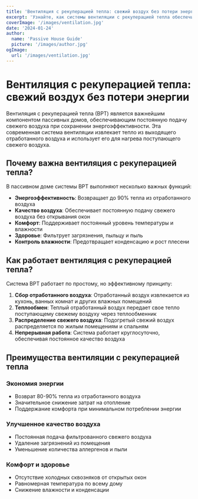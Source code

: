 ```yaml
---
title: 'Вентиляция с рекуперацией тепла: свежий воздух без потери энергии'
excerpt: 'Узнайте, как системы вентиляции с рекуперацией тепла обеспечивают свежий воздух при сохранении энергоэффективности в пассивных домах.'
coverImage: '/images/ventilation.jpg'
date: '2024-01-24'
author:
  name: 'Passive House Guide'
  picture: '/images/author.jpg'
ogImage:
  url: '/images/ventilation.jpg'
---
```


# Вентиляция с рекуперацией тепла: свежий воздух без потери энергии

Вентиляция с рекуперацией тепла (ВРТ) является важнейшим компонентом пассивных домов, обеспечивающим постоянную подачу свежего воздуха при сохранении энергоэффективности. Эта современная система вентиляции извлекает тепло из выходящего отработанного воздуха и использует его для нагрева поступающего свежего воздуха.

## Почему важна вентиляция с рекуперацией тепла?

В пассивном доме системы ВРТ выполняют несколько важных функций:

- **Энергоэффективность**: Возвращает до 90% тепла из отработанного воздуха
- **Качество воздуха**: Обеспечивает постоянную подачу свежего воздуха без открывания окон
- **Комфорт**: Поддерживает постоянный уровень температуры и влажности
- **Здоровье**: Фильтрует загрязнения, пыльцу и пыль
- **Контроль влажности**: Предотвращает конденсацию и рост плесени

## Как работает вентиляция с рекуперацией тепла?

Система ВРТ работает по простому, но эффективному принципу:

1. **Сбор отработанного воздуха**: Отработанный воздух извлекается из кухонь, ванных комнат и других влажных помещений
2. **Теплообмен**: Теплый отработанный воздух передает свое тепло поступающему свежему воздуху через теплообменник
3. **Распределение свежего воздуха**: Подогретый свежий воздух распределяется по жилым помещениям и спальням
4. **Непрерывная работа**: Система работает круглосуточно, обеспечивая постоянное качество воздуха

## Преимущества вентиляции с рекуперацией тепла

### Экономия энергии
- Возврат 80-90% тепла из отработанного воздуха
- Значительное снижение затрат на отопление
- Поддержание комфорта при минимальном потреблении энергии

### Улучшенное качество воздуха
- Постоянная подача фильтрованного свежего воздуха
- Удаление загрязнений из помещения
- Уменьшение количества аллергенов и пыли

### Комфорт и здоровье
- Отсутствие холодных сквозняков от открытых окон
- Равномерная температура по всему дому
- Снижение влажности и конденсации
